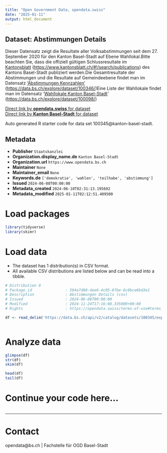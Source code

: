 ```yaml
---
title: "Open Government Data, opendata.swiss"
date: "2025-01-11"
output: html_document
---
```


## Dataset: Abstimmungen Details

Dieser Datensatz zeigt die Resultate aller Volksabstimmungen seit dem 27. September 2020 für den Kanton Basel-Stadt auf Ebene Wahllokal.Bitte beachten Sie, dass die offiziell gültigen Schlussresultate im [Kantonsblatt](https://www.kantonsblatt.ch/#!/search/publications) ([https://www.kantonsblatt.ch/#!/search/publications](https://www.kantonsblatt.ch/#!/search/publications)) des Kantons Basel-Stadt publiziert werden.Die Gesamtresultate der Abstimmungen und die Resultate auf Gemeindeebene findet man im Datensatz ['Abstimmungen Kennzahlen'](https://data.bs.ch/explore/dataset/100346//) ([https://data.bs.ch/explore/dataset/100346/](https://data.bs.ch/explore/dataset/100346/))Eine Liste der Wahllokale findet man im Datensatz '[Wahllokale Kanton Basel-Stadt](https://data.bs.ch/explore/dataset/100098//)' ([https://data.bs.ch/explore/dataset/100098/](https://data.bs.ch/explore/dataset/100098/))

[Direct link by **opendata.swiss** for dataset](https://opendata.swiss/de/dataset/abstimmungen-details)<br>
[Direct link by **Kanton Basel-Stadt** for dataset](https://data.bs.ch/explore/dataset/100345/)

Auto generated R starter code for data set 100345@kanton-basel-stadt.

## Metadata

- **Publisher** `Staatskanzlei`
- **Organization.display_name.de** `Kanton Basel-Stadt`
- **Organization.url** `https://www.opendata.bs.ch`
- **Maintainer** `None`
- **Maintainer_email** `None`
- **Keywords.de** `['demokratie', 'wahlen', 'teilhabe', 'abstimmung']`
- **Issued** `2024-06-08T00:00:00`
- **Metadata_created** `2024-06-10T02:31:13.195692`
- **Metadata_modified** `2025-01-11T02:12:51.409500`


# Load packages

```r

library(tidyverse)
library(skimr)

```

# Load data

-   The dataset has 1 distribution(s) in CSV format.
-   All available CSV distributions are listed below and can be read into a tibble.

```r

# Distribution 0
# Package_id               : 504a7d88-dee6-4c05-8fbe-6c0bce6bd3e1
# Description              : Abstimmungen Details (csv)
# Issued                   : 2024-06-08T00:00:00
# Modified                 : 2024-11-24T17:16:08.335000+00:00
# Rights                   : https://opendata.swiss/terms-of-use#terms_by

df <- read_delim('https://data.bs.ch/api/v2/catalog/datasets/100345/exports/csv?use_labels=true')



```

# Analyze data

```r

glimpse(df)
str(df)
skim(df)

head(df)
tail(df)

```

# Continue your code here...

```r

```

------------------------------------------------------------------------

# Contact

opendata@bs.ch | Fachstelle für OGD Basel-Stadt
